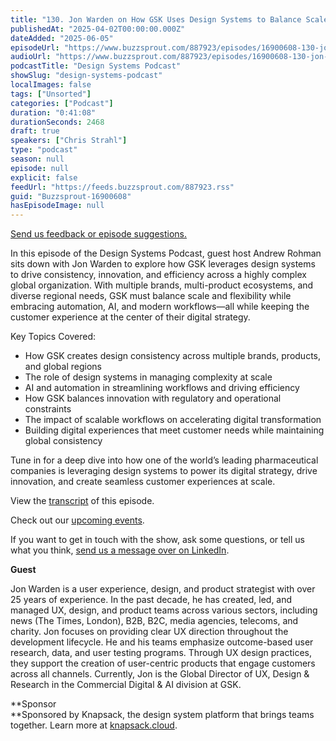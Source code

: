```yaml
---
title: "130. Jon Warden on How GSK Uses Design Systems to Balance Scale, Flexibility, and Innovation"
publishedAt: "2025-04-02T00:00:00.000Z"
dateAdded: "2025-06-05"
episodeUrl: "https://www.buzzsprout.com/887923/episodes/16900608-130-jon-warden-on-how-gsk-uses-design-systems-to-balance-scale-flexibility-and-innovation.mp3"
audioUrl: "https://www.buzzsprout.com/887923/episodes/16900608-130-jon-warden-on-how-gsk-uses-design-systems-to-balance-scale-flexibility-and-innovation.mp3"
podcastTitle: "Design Systems Podcast"
showSlug: "design-systems-podcast"
localImages: false
tags: ["Unsorted"]
categories: ["Podcast"]
duration: "0:41:08"
durationSeconds: 2468
draft: true
speakers: ["Chris Strahl"]
type: "podcast"
season: null
episode: null
explicit: false
feedUrl: "https://feeds.buzzsprout.com/887923.rss"
guid: "Buzzsprout-16900608"
hasEpisodeImage: null
---
```

[Send us feedback or episode suggestions.](https://www.buzzsprout.com/twilio/text_messages/887923/open_sms)

In this episode of the Design Systems Podcast, guest host Andrew Rohman sits down with Jon Warden to explore how GSK leverages design systems to drive consistency, innovation, and efficiency across a highly complex global organization. With multiple brands, multi-product ecosystems, and diverse regional needs, GSK must balance scale and flexibility while embracing automation, AI, and modern workflows—all while keeping the customer experience at the center of their digital strategy.

Key Topics Covered:

-   How GSK creates design consistency across multiple brands, products, and global regions
-   The role of design systems in managing complexity at scale
-   AI and automation in streamlining workflows and driving efficiency
-   How GSK balances innovation with regulatory and operational constraints
-   The impact of scalable workflows on accelerating digital transformation
-   Building digital experiences that meet customer needs while maintaining global consistency

Tune in for a deep dive into how one of the world’s leading pharmaceutical companies is leveraging design systems to power its digital strategy, drive innovation, and create seamless customer experiences at scale.

View the [transcript](https://docs.google.com/document/d/1Ld3f_VaypWnlnO9lQ2nlk02TskRggmHb0clV2IGQ8R4/edit?usp=sharing) of this episode.

Check out our [upcoming events](https://www.knapsack.cloud/events).

If you want to get in touch with the show, ask some questions, or tell us what you think, [send us a message over on LinkedIn](https://www.linkedin.com/showcase/design-systems-podcast/?viewAsMember=true).

**Guest**

Jon Warden is a user experience, design, and product strategist with over 25 years of experience. In the past decade, he has created, led, and managed UX, design, and product teams across various sectors, including news (The Times, London), B2B, B2C, media agencies, telecoms, and charity. Jon focuses on providing clear UX direction throughout the development lifecycle. He and his teams emphasize outcome-based user research, data, and user testing programs. Through UX design practices, they support the creation of user-centric products that engage customers across all channels. Currently, Jon is the Global Director of UX, Design & Research in the Commercial Digital & AI division at GSK.

**Sponsor  
**Sponsored by Knapsack, the design system platform that brings teams together. Learn more at [knapsack.cloud](https://www.knapsack.cloud/?utm_source=podcast).

